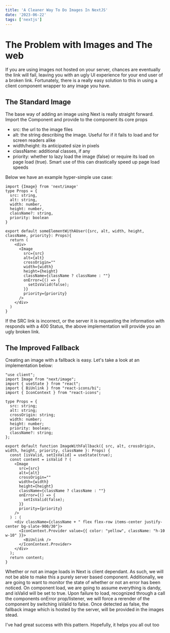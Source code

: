 ```yaml
---
title: 'A Cleaner Way To Do Images In NextJS'
date: '2023-06-22'
tags: ['nextjs']
---
```


# The Problem with Images and The web

If you are using images not hosted on your server, chances are eventually the link will fail, leaving you with an ugly UI experience for your end user of a broken link. Fortunately, there is a really easy solution to this in using a client component wrapper to any image you have.

## The Standard Image

The base way of adding an image using Next is really straight forward. Import the Component and provide to the component its core props
- src: the url to the image files
- alt: the string describing the image. Useful for if it fails to load and for screen readers alike
- width/height: its anticipated size in pixels
- className: additional classes, if any
- priority: whether to lazy load the image (false) or require its load on page load (true). Smart use of this can drastically speed up page load speeds

Below we have an example hyper-simple use case:
```tsx
import {Image} from 'next/image'
type Props = {
  src: string,
  alt: string,
  width: number,
  height: number,
  className?: string,
  priority: boolean
}

export default someElementWithAUser({src, alt, width, height, className, priority}: Props){
  return (
    <div>
      <Image
        src={src}
        alt={alt}
        crossOrigin=""
        width={width}
        height={height}
        className={className ? className : ""}
        onError={() => {
          setIsValid(false);
        }}
        priority={priority}
      />
    </div>
  )
}
```

If the SRC link is incorrect, or the server it is requesting the information with responds with a 400 Status, the above implementation will provide you an ugly broken link.

## The Improved Fallback

Creating an image with a fallback is easy. Let's take a look at an implementation below: 

```tsx
"use client";
import Image from "next/image";
import { useState } from "react";
import { BiUnlink } from "react-icons/bi";
import { IconContext } from "react-icons";

type Props = {
  src: string;
  alt: string;
  crossOrigin: string;
  width: number;
  height: number;
  priority: boolean;
  className?: string;
};

export default function ImageWithFallback({ src, alt, crossOrigin, width, height, priority, className }: Props) {
  const [isValid, setIsValid] = useState(true);
  const content = isValid ? (
    <Image
      src={src}
      alt={alt}
      crossOrigin=""
      width={width}
      height={height}
      className={className ? className : ""}
      onError={() => {
        setIsValid(false);
      }}
      priority={priority}
    />
  ) : (
    <div className={className + " flex flex-row items-center justify-center bg-slate-900/30"}>
      <IconContext.Provider value={{ color: "yellow", className: "h-10 w-10" }}>
        <BiUnlink />
      </IconContext.Provider>
    </div>
  );
  return content;
}

```
Whether or not an image loads in Next is client dependant. As such, we will not be able to make this a purely server based component. Additionally, we are going to want to monitor the state of whether or not an error has been noticed. On component load, we are going to assume everything is dandy, and isValid will be set to true. Upon failure to load, recognized through a call the components onError prop/listener, we will force a rerender of the component by switching isValid to false. Once detected as false, the fallback image which is hosted by the server, will be provided in the images stead.

I've had great success with this pattern. Hopefully, it helps you all out too


